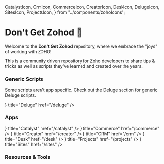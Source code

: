   CatalystIcon,
  CrmIcon,
  CommerceIcon,
  CreatorIcon,
  DeskIcon,
  DelugeIcon,
  SitesIcon,
  ProjectsIcon,
} from "../components/zohoIcons";

# Don't Get Zohod 🚫

Welcome to the **Don't Get Zohod** repository, where we embrace the "joys" of working with ZOHO!

This is a community driven repository for Zoho developers to share tips & tricks as well as scripts they've learned and created over the years.

### Generic Scripts

Some scripts aren't app specific. Check out the Deluge section for generic Deluge scripts.

<Cards>
  <Card icon={<DelugeIcon />} title="Deluge" href="/deluge" />
</Cards>

### Apps

<Cards>
  <Card icon={<CatalystIcon />} title="Catalyst" href="/catalyst" />
  <Card icon={<CommerceIcon />} title="Commerce" href="/commerce" />
  <Card icon={<CreatorIcon />} title="Creator" href="/creator" />
  <Card icon={<CrmIcon />} title="CRM" href="/crm" />
  <Card icon={<DeskIcon />} title="Desk" href="/desk" />
  <Card icon={<ProjectsIcon />} title="Projects" href="/projects" />
  <Card icon={<SitesIcon />} title="Sites" href="/sites" />
</Cards>

### Resources & Tools
